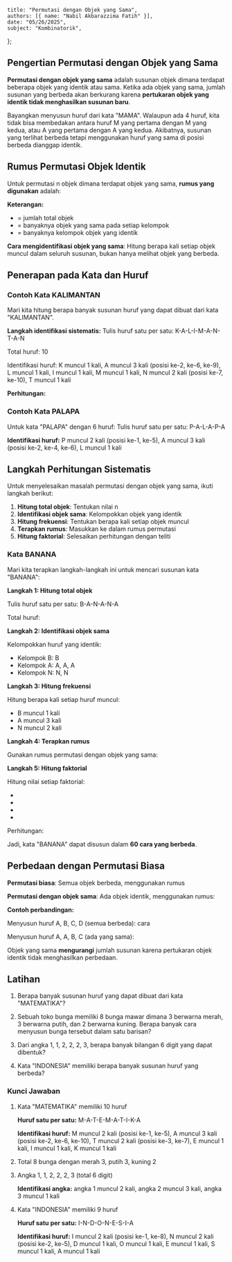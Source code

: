     title: "Permutasi dengan Objek yang Sama",
    authors: [{ name: "Nabil Akbarazzima Fatih" }],
    date: "05/26/2025",
    subject: "Kombinatorik",
};

## Pengertian Permutasi dengan Objek yang Sama

**Permutasi dengan objek yang sama** adalah susunan objek dimana terdapat beberapa objek yang identik atau sama. Ketika ada objek yang sama, jumlah susunan yang berbeda akan berkurang karena **pertukaran objek yang identik tidak menghasilkan susunan baru**.

Bayangkan menyusun huruf dari kata "MAMA". Walaupun ada 4 huruf, kita tidak bisa membedakan antara huruf M yang pertama dengan M yang kedua, atau A yang pertama dengan A yang kedua. Akibatnya, susunan yang terlihat berbeda tetapi menggunakan huruf yang sama di posisi berbeda dianggap identik.

## Rumus Permutasi Objek Identik

Untuk permutasi n objek dimana terdapat objek yang sama, **rumus yang digunakan** adalah:

<div className="flex flex-col gap-4">
<BlockMath math="P = \frac{n!}{r_1! \times r_2! \times r_3! \times \cdots \times r_k!}" />
</div>

**Keterangan:**

- <InlineMath math="n" /> = jumlah total objek
- <InlineMath math="r_1, r_2, r_3, \ldots, r_k" /> = banyaknya objek yang sama pada setiap kelompok
- <InlineMath math="k" /> = banyaknya kelompok objek yang identik

**Cara mengidentifikasi objek yang sama**: Hitung berapa kali setiap objek muncul dalam seluruh susunan, bukan hanya melihat objek yang berbeda.

## Penerapan pada Kata dan Huruf

### Contoh Kata KALIMANTAN

Mari kita hitung berapa banyak susunan huruf yang dapat dibuat dari kata "KALIMANTAN".

**Langkah identifikasi sistematis:**
Tulis huruf satu per satu: K-A-L-I-M-A-N-T-A-N

Total huruf: 10

Identifikasi huruf: K muncul 1 kali, A muncul 3 kali (posisi ke-2, ke-6, ke-9), L muncul 1 kali, I muncul 1 kali, M muncul 1 kali, N muncul 2 kali (posisi ke-7, ke-10), T muncul 1 kali

**Perhitungan:**

<div className="flex flex-col gap-4">
<BlockMath math="P = \frac{10!}{1! \times 3! \times 1! \times 1! \times 1! \times 2! \times 1!}" />
<BlockMath math="= \frac{10!}{3! \times 2!}" />
<BlockMath math="= \frac{3628800}{6 \times 2} = \frac{3628800}{12}" />
<BlockMath math="= 302400 \text{ susunan}" />
</div>

### Contoh Kata PALAPA

Untuk kata "PALAPA" dengan 6 huruf:
Tulis huruf satu per satu: P-A-L-A-P-A

**Identifikasi huruf:** P muncul 2 kali (posisi ke-1, ke-5), A muncul 3 kali (posisi ke-2, ke-4, ke-6), L muncul 1 kali

<div className="flex flex-col gap-4">
<BlockMath math="P = \frac{6!}{2! \times 3! \times 1!}" />
<BlockMath math="= \frac{720}{2 \times 6 \times 1} = \frac{720}{12}" />
<BlockMath math="= 60 \text{ susunan}" />
</div>

## Langkah Perhitungan Sistematis

Untuk menyelesaikan masalah permutasi dengan objek yang sama, ikuti langkah berikut:

1. **Hitung total objek**: Tentukan nilai n
2. **Identifikasi objek sama**: Kelompokkan objek yang identik
3. **Hitung frekuensi**: Tentukan berapa kali setiap objek muncul
4. **Terapkan rumus**: Masukkan ke dalam rumus permutasi
5. **Hitung faktorial**: Selesaikan perhitungan dengan teliti

### Kata BANANA

Mari kita terapkan langkah-langkah ini untuk mencari susunan kata "BANANA":

**Langkah 1: Hitung total objek**

Tulis huruf satu per satu: B-A-N-A-N-A

Total huruf: <InlineMath math="n = 6" />

**Langkah 2: Identifikasi objek sama**

Kelompokkan huruf yang identik:
- Kelompok B: B
- Kelompok A: A, A, A  
- Kelompok N: N, N

**Langkah 3: Hitung frekuensi**

Hitung berapa kali setiap huruf muncul:
- B muncul 1 kali
- A muncul 3 kali
- N muncul 2 kali

**Langkah 4: Terapkan rumus**

Gunakan rumus permutasi dengan objek yang sama:

<div className="flex flex-col gap-4">
<BlockMath math="P = \frac{n!}{r_1! \times r_2! \times r_3!}" />
<BlockMath math="P = \frac{6!}{1! \times 3! \times 2!}" />
</div>

**Langkah 5: Hitung faktorial**

Hitung nilai setiap faktorial:
- <InlineMath math="6! = 6 \times 5 \times 4 \times 3 \times 2 \times 1 = 720" />
- <InlineMath math="1! = 1" />
- <InlineMath math="3! = 3 \times 2 \times 1 = 6" />
- <InlineMath math="2! = 2 \times 1 = 2" />

Perhitungan:

<div className="flex flex-col gap-4">
<BlockMath math="P = \frac{720}{1 \times 6 \times 2} = \frac{720}{12} = 60" />
</div>

Jadi, kata "BANANA" dapat disusun dalam **60 cara yang berbeda**.

## Perbedaan dengan Permutasi Biasa

**Permutasi biasa**: Semua objek berbeda, menggunakan rumus <InlineMath math="n!" />

**Permutasi dengan objek sama**: Ada objek identik, menggunakan rumus:

<div className="flex flex-col gap-4">
<BlockMath math="\frac{n!}{r_1! \times r_2! \times \cdots \times r_k!}" />
</div>

**Contoh perbandingan:**

Menyusun huruf A, B, C, D (semua berbeda): <InlineMath math="4! = 24" /> cara

Menyusun huruf A, A, B, C (ada yang sama): 

<div className="flex flex-col gap-4">
<BlockMath math="\frac{4!}{2!} = \frac{24}{2} = 12 \text{ cara}" />
</div>

Objek yang sama **mengurangi** jumlah susunan karena pertukaran objek identik tidak menghasilkan perbedaan.

## Latihan

1. Berapa banyak susunan huruf yang dapat dibuat dari kata "MATEMATIKA"?

2. Sebuah toko bunga memiliki 8 bunga mawar dimana 3 berwarna merah, 3 berwarna putih, dan 2 berwarna kuning. Berapa banyak cara menyusun bunga tersebut dalam satu barisan?

3. Dari angka 1, 1, 2, 2, 2, 3, berapa banyak bilangan 6 digit yang dapat dibentuk?

4. Kata "INDONESIA" memiliki berapa banyak susunan huruf yang berbeda?

### Kunci Jawaban

1. Kata "MATEMATIKA" memiliki 10 huruf

   **Huruf satu per satu:** M-A-T-E-M-A-T-I-K-A
   
   **Identifikasi huruf:** M muncul 2 kali (posisi ke-1, ke-5), A muncul 3 kali (posisi ke-2, ke-6, ke-10), T muncul 2 kali (posisi ke-3, ke-7), E muncul 1 kali, I muncul 1 kali, K muncul 1 kali
   
   <div className="flex flex-col gap-4">
   <BlockMath math="P = \frac{10!}{2! \times 3! \times 2! \times 1! \times 1! \times 1!}" />
   <BlockMath math="= \frac{3628800}{2 \times 6 \times 2 \times 1 \times 1 \times 1}" />
   <BlockMath math="= \frac{3628800}{24} = 151200 \text{ susunan}" />
   </div>

2. Total 8 bunga dengan merah 3, putih 3, kuning 2
   <div className="flex flex-col gap-4">
   <BlockMath math="P = \frac{8!}{3! \times 3! \times 2!}" />
   <BlockMath math="= \frac{40320}{6 \times 6 \times 2}" />
   <BlockMath math="= \frac{40320}{72} = 560 \text{ cara}" />
   </div>

3. Angka 1, 1, 2, 2, 2, 3 (total 6 digit)
   
   **Identifikasi angka:** angka 1 muncul 2 kali, angka 2 muncul 3 kali, angka 3 muncul 1 kali
   
   <div className="flex flex-col gap-4">
   <BlockMath math="P = \frac{6!}{2! \times 3! \times 1!}" />
   <BlockMath math="= \frac{720}{2 \times 6 \times 1}" />
   <BlockMath math="= \frac{720}{12} = 60 \text{ bilangan}" />
   </div>

4. Kata "INDONESIA" memiliki 9 huruf
   
   **Huruf satu per satu:** I-N-D-O-N-E-S-I-A
   
   **Identifikasi huruf:** I muncul 2 kali (posisi ke-1, ke-8), N muncul 2 kali (posisi ke-2, ke-5), D muncul 1 kali, O muncul 1 kali, E muncul 1 kali, S muncul 1 kali, A muncul 1 kali
   
   <div className="flex flex-col gap-4">
   <BlockMath math="P = \frac{9!}{2! \times 2! \times 1! \times 1! \times 1! \times 1! \times 1!}" />
   <BlockMath math="= \frac{362880}{2 \times 2}" />
   <BlockMath math="= \frac{362880}{4} = 90720 \text{ susunan}" />
   </div>